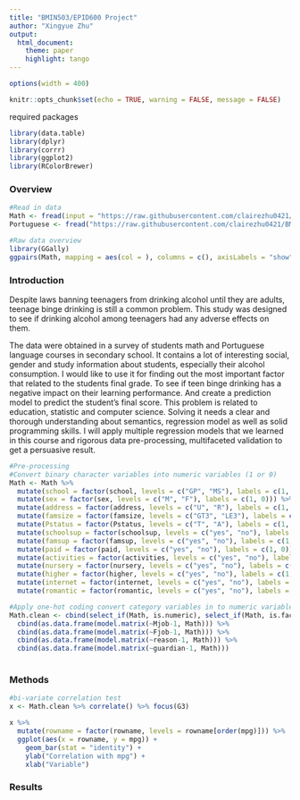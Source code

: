 ```yaml
---
title: "BMIN503/EPID600 Project"
author: "Xingyue Zhu"
output: 
  html_document:
    theme: paper 
    highlight: tango
---
```

```r
options(width = 400)
```  
```r
knitr::opts_chunk$set(echo = TRUE, warning = FALSE, message = FALSE)
```

required packages
```r
library(data.table)
library(dplyr)
library(corrr)
library(ggplot2)
library(RColorBrewer)
```

### Overview

```r
#Read in data
Math <- fread(input = "https://raw.githubusercontent.com/clairezhu0421/BMIN503_Final_Project/master/raw_data/student-mat.csv", sep = ",", header = T)
Portuguese <- fread("https://raw.githubusercontent.com/clairezhu0421/BMIN503_Final_Project/master/raw_data/student-por.csv", sep = ",", header = T)

#Raw data overview
library(GGally)
ggpairs(Math, mapping = aes(col = ), columns = c(), axisLabels = "show")

```


### Introduction 
Despite laws banning teenagers from drinking alcohol until they are adults, teenage binge drinking is still a common problem. This study was designed to see if drinking alcohol among teenagers had any adverse effects on them.

The data were obtained in a survey of students math and Portuguese language courses in secondary school. It contains a lot of interesting social, gender and study information about students, especially their alcohol consumption. I would like to use it for finding out the most important factor that related to the students final grade. To see if teen binge drinking has a negative impact on their learning performance. And create a prediction model to predict the student's final score. This problem is related to education, statistic and computer science. Solving it needs a clear and thorough understanding about semantics, regression model as well as solid programming skills. I will apply multiple regression models that we learned in this course and rigorous data pre-processing, multifaceted validation to get a persuasive result.
```r
#Pre-processing
#Convert binary character variables into numeric variables (1 or 0)
Math <- Math %>% 
  mutate(school = factor(school, levels = c("GP", "MS"), labels = c(1, 0))) %>%
  mutate(sex = factor(sex, levels = c("M", "F"), labels = c(1, 0))) %>%
  mutate(address = factor(address, levels = c("U", "R"), labels = c(1, 0))) %>%
  mutate(famsize = factor(famsize, levels = c("GT3", "LE3"), labels = c(1, 0))) %>%
  mutate(Pstatus = factor(Pstatus, levels = c("T", "A"), labels = c(1, 0))) %>%
  mutate(schoolsup = factor(schoolsup, levels = c("yes", "no"), labels = c(1, 0))) %>%
  mutate(famsup = factor(famsup, levels = c("yes", "no"), labels = c(1, 0))) %>%
  mutate(paid = factor(paid, levels = c("yes", "no"), labels = c(1, 0))) %>%
  mutate(activities = factor(activities, levels = c("yes", "no"), labels = c(1, 0))) %>%
  mutate(nursery = factor(nursery, levels = c("yes", "no"), labels = c(1, 0))) %>%
  mutate(higher = factor(higher, levels = c("yes", "no"), labels = c(1, 0))) %>%
  mutate(internet = factor(internet, levels = c("yes", "no"), labels = c(1, 0))) %>%
  mutate(romantic = factor(romantic, levels = c("yes", "no"), labels = c(1, 0)))

#Apply one-hot coding convert category variables in to numeric variables
Math.clean <- cbind(select_if(Math, is.numeric), select_if(Math, is.factor)) %>%
  cbind(as.data.frame(model.matrix(~Mjob-1, Math))) %>%
  cbind(as.data.frame(model.matrix(~Fjob-1, Math))) %>%
  cbind(as.data.frame(model.matrix(~reason-1, Math))) %>%
  cbind(as.data.frame(model.matrix(~guardian-1, Math)))
  
```


### Methods
```r
#bi-variate correlation test
x <- Math.clean %>% correlate() %>% focus(G3)

x %>% 
  mutate(rowname = factor(rowname, levels = rowname[order(mpg)])) %>%  # Order by correlation strength
  ggplot(aes(x = rowname, y = mpg)) +
    geom_bar(stat = "identity") +
    ylab("Correlation with mpg") +
    xlab("Variable")


```





### Results


